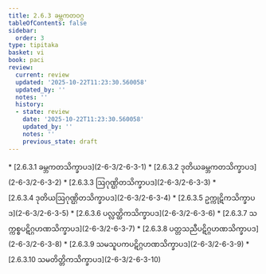 ```yaml
---
title: 2.6.3 ခမ္ဘကတဝဂ္ဂ
tableOfContents: false
sidebar:
  order: 3
type: tipitaka
basket: vi
book: paci
review:
  current: review
  updated: '2025-10-22T11:23:30.560058'
  updated_by: ''
  notes: ''
  history:
  - state: review
    date: '2025-10-22T11:23:30.560058'
    updated_by: ''
    notes: ''
    previous_state: draft
---
```



<ReviewStatus review={frontmatter.review} showDetails={true} />

<HypothesisAnnotation frontmatter={frontmatter} />

<DynamicBreadcrumb />



<TableOfContents book="paci" section="2.6.3">
* [2.6.3.1 ခမ္ဘကတသိက္ခာပဒ](2-6-3/2-6-3-1)
* [2.6.3.2 ဒုတိယခမ္ဘကတသိက္ခာပဒ](2-6-3/2-6-3-2)
* [2.6.3.3 ဩဂုဏ္ဌိတသိက္ခာပဒ](2-6-3/2-6-3-3)
* [2.6.3.4 ဒုတိယဩဂုဏ္ဌိတသိက္ခာပဒ](2-6-3/2-6-3-4)
* [2.6.3.5 ဥက္ကုဋိကသိက္ခာပဒ](2-6-3/2-6-3-5)
* [2.6.3.6 ပလ္လတ္ထိကသိက္ခာပဒ](2-6-3/2-6-3-6)
* [2.6.3.7 သက္ကစ္စပဋိဂ္ဂဟဏသိက္ခာပဒ](2-6-3/2-6-3-7)
* [2.6.3.8 ပတ္တသညီပဋိဂ္ဂဟဏသိက္ခာပဒ](2-6-3/2-6-3-8)
* [2.6.3.9 သမသူပကပဋိဂ္ဂဟဏသိက္ခာပဒ](2-6-3/2-6-3-9)
* [2.6.3.10 သမတိတ္တိကသိက္ခာပဒ](2-6-3/2-6-3-10)
</TableOfContents>